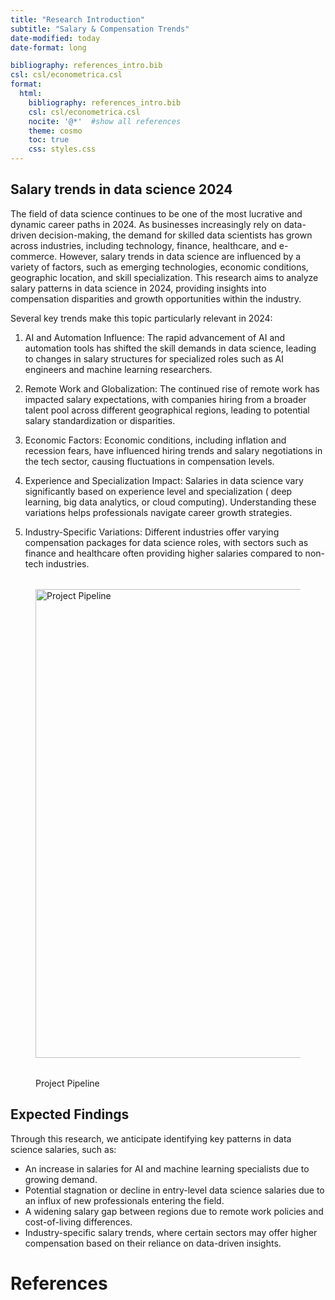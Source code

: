 ```yaml
---
title: "Research Introduction"
subtitle: "Salary & Compensation Trends"
date-modified: today
date-format: long

bibliography: references_intro.bib
csl: csl/econometrica.csl
format:
  html:
    bibliography: references_intro.bib
    csl: csl/econometrica.csl
    nocite: '@*'  #show all references
    theme: cosmo
    toc: true
    css: styles.css
---
```


## Salary trends in data science 2024
The field of data science continues to be one of the most lucrative and dynamic career paths in 2024. As businesses increasingly rely on data-driven decision-making, the demand for skilled data scientists has grown across industries, including technology, finance, healthcare, and e-commerce. However, salary trends in data science are influenced by a variety of factors, such as emerging technologies, economic conditions, geographic location, and skill specialization. This research aims to analyze salary patterns in data science in 2024, providing insights into compensation disparities and growth opportunities within the industry.

Several key trends make this topic particularly relevant in 2024:

1. AI and Automation Influence: The rapid advancement of AI and automation tools has shifted the skill demands in data science, leading to changes in salary structures for specialized roles such as AI engineers and machine learning researchers.

2. Remote Work and Globalization: The continued rise of remote work has impacted salary expectations, with companies hiring from a broader talent pool across different geographical regions, leading to potential salary standardization or disparities.

3. Economic Factors: Economic conditions, including inflation and recession fears, have influenced hiring trends and salary negotiations in the tech sector, causing fluctuations in compensation levels.

4. Experience and Specialization Impact: Salaries in data science vary significantly based on experience level and specialization ( deep learning, big data analytics, or cloud computing). Understanding these variations helps professionals navigate career growth strategies.

5. Industry-Specific Variations: Different industries offer varying compensation packages for data science roles, with sectors such as finance and healthcare often providing higher salaries compared to non-tech industries.

![Project Pipeline](images/project_pipeline.png){width=750px style="display: block; margin: 2rem auto;"}



## Expected Findings
Through this research, we anticipate identifying key patterns in data science salaries, such as:

- An increase in salaries for AI and machine learning specialists due to growing demand.
- Potential stagnation or decline in entry-level data science salaries due to an influx of new professionals entering the field.
- A widening salary gap between regions due to remote work policies and cost-of-living differences.
- Industry-specific salary trends, where certain sectors may offer higher compensation based on their reliance on data-driven insights.


# References